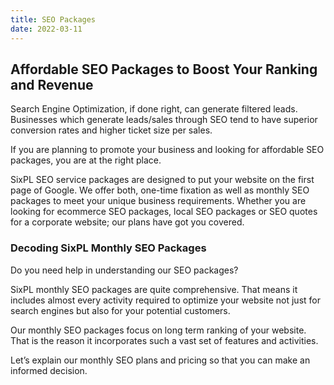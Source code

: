 ```yaml
---
title: SEO Packages
date: 2022-03-11
---
```


Affordable SEO Packages to Boost Your Ranking and Revenue
---------------------------------------------------------

Search Engine Optimization, if done right, can generate filtered leads. Businesses which generate leads/sales through SEO tend to have superior conversion rates and higher ticket size per sales.

If you are planning to promote your business and looking for affordable SEO packages, you are at the right place.

SixPL SEO service packages are designed to put your website on the first page of Google. We offer both, one-time fixation as well as monthly SEO packages to meet your unique business requirements. Whether you are looking for ecommerce SEO packages, local SEO packages or SEO quotes for a corporate website; our plans have got you covered.

### Decoding SixPL Monthly SEO Packages

Do you need help in understanding our SEO packages?

SixPL monthly SEO packages are quite comprehensive. That means it includes almost every activity required to optimize your website not just for search engines but also for your potential customers.

Our monthly SEO packages focus on long term ranking of your website. That is the reason it incorporates such a vast set of features and activities.

Let’s explain our monthly SEO plans and pricing so that you can make an informed decision.

